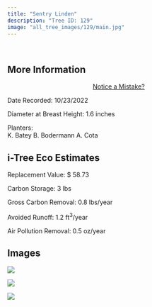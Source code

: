 ```yaml
---
title: "Sentry Linden"
description: "Tree ID: 129"
image: "all_tree_images/129/main.jpg"
---
```


<br>

## **More Information**
::: column-margin
<center><a class="button" href="https://forms.gle/W6f5nwYxrM33hF4f7">Notice a Mistake?</a></center>
:::


Date Recorded:  10/23/2022

Diameter at Breast Height:  1.6  inches

Planters:  
K. Batey
B. Bodermann
A. Cota

## **i-Tree Eco Estimates**


 Replacement Value: $ 58.73

 Carbon Storage:  3  lbs

 Gross Carbon Removal:  0.8  lbs/year

 Avoided Runoff:  1.2  ft<sup>3</sup>/year

 Air Pollution Removal:  0.5  oz/year

## **Images**


 ![](all_tree_images/129/IMG_6854.jpg)

 ![](all_tree_images/129/IMG_6855.jpg)

 ![](all_tree_images/129/main.jpg)
